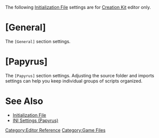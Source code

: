 The following [[Initialization File]] settings are for [[Creation Kit]] editor only.

= [General] =
The <Code>[General]</Code> section settings.
<BR>


= [Papyrus] =
The <Code>[Papyrus]</Code> section settings.
Adjusting the source folder and imports settings can help you keep individual groups of scripts organized.
<BR>


= See Also =
* [[Initialization File]]
* [[INI Settings (Papyrus)]]


[[Category:Editor Reference]]
[[Category:Game Files]]